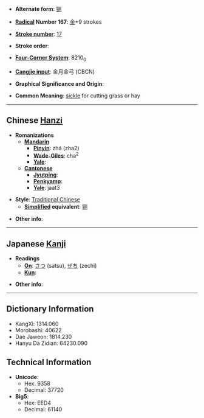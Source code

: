 * '''Alternate form''': [[铡]]

* '''[[Wiktionary:Chinese radical index| Radical]] Number 167''': [[Wiktionary:Chinese radical index 金|金]]+9 strokes

* '''[[Wiktionary:Chinese total strokes index|Stroke number]]''': [[Wiktionary:Chinese total strokes index 17|17]]

* '''Stroke order''': 

* '''[[Wiktionary:Chinese four corner index|Four-Corner System]]''': 8210<sub>0</sub>

* '''[[Wiktionary:Chinese Cangjie index|Cangjie input]]''': 金月金弓 (CBCN)

* '''Graphical Significance and Origin''': 

* '''Common Meaning''': [[sickle]] for cutting grass or hay

----

== Chinese [[Hanzi]] ==

* '''Romanizations'''
** '''[[Mandarin]]'''
*** '''[[Pinyin]]''': zhá (zha2)
*** '''[[Wade-Giles]]''': cha<sup>2</sup>
*** '''[[Yale]]''': 
** '''[[Cantonese]]'''
*** '''[[Jyutping]]''':
*** '''[[Penkyamp]]''': 
*** '''[[Yale]]''': jaat3

* '''Style''': [[Traditional Chinese]] 
** '''[[Simplified Chinese|Simplified]] equivalent''': [[铡]]

* '''Other info''': 

----

== Japanese [[Kanji]] ==

* '''Readings'''
** '''[[On]]''': [[さつ]] (satsu), [[ぜち]] (zechi)
** '''[[Kun]]''': 

* '''Other info''':  

----

== Dictionary Information ==

* KangXi: 1314.060
* Morobashi: 40622
* Dae Jaweon: 1814.230
* Hanyu Da Zidian: 64230.090

== Technical Information ==

* '''Unicode''':
** Hex: 9358
** Decimal: 37720
* '''Big5''':
** Hex: EED4
** Decimal: 61140